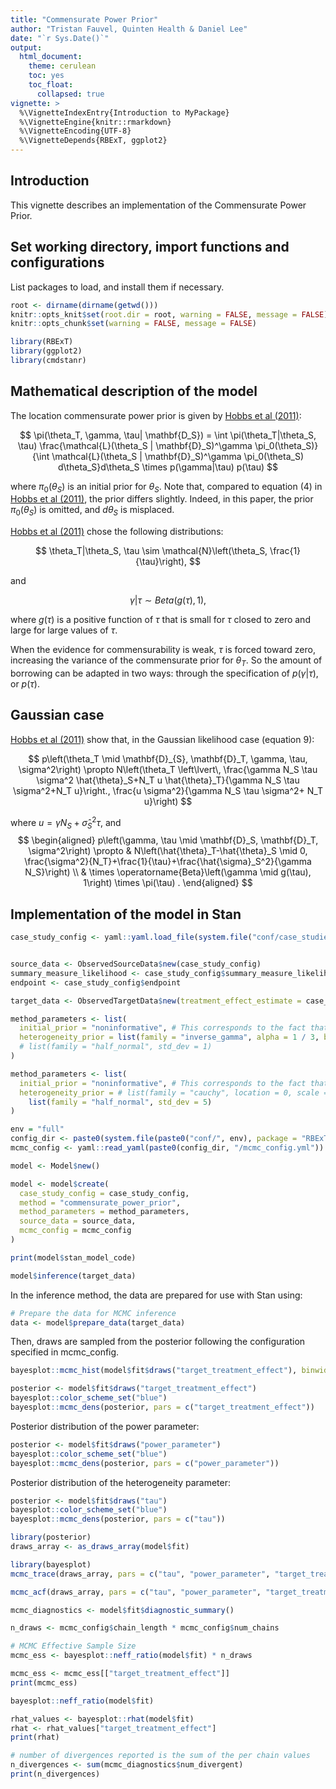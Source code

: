 ---
title: "Commensurate Power Prior"
author: "Tristan Fauvel, Quinten Health & Daniel Lee"
date: "`r Sys.Date()`"
output: 
  html_document:
    theme: cerulean
    toc: yes
    toc_float:
      collapsed: true
vignette: >
  %\VignetteIndexEntry{Introduction to MyPackage}
  %\VignetteEngine{knitr::rmarkdown}
  %\VignetteEncoding{UTF-8}
  %\VignetteDepends{RBExT, ggplot2}
---

## Introduction

This vignette describes an implementation of the Commensurate Power Prior.

## Set working directory, import functions and configurations

List packages to load, and install them if necessary.
```{r setup,warning=TRUE, include=FALSE}
root <- dirname(dirname(getwd()))
knitr::opts_knit$set(root.dir = root, warning = FALSE, message = FALSE)
knitr::opts_chunk$set(warning = FALSE, message = FALSE)

library(RBExT)
library(ggplot2)
library(cmdstanr)
```

 

## Mathematical description of the model
The location commensurate power prior is given by [Hobbs et al (2011)](https://onlinelibrary.wiley.com/doi/10.1111/j.1541-0420.2011.01564.x):

$$ \pi(\theta_T, \gamma, \tau| \mathbf{D_S}) 
 = \int \pi(\theta_T|\theta_S, \tau) \frac{\mathcal{L}(\theta_S | \mathbf{D}_S)^\gamma \pi_0(\theta_S)}{\int \mathcal{L}(\theta_S | \mathbf{D}_S)^\gamma \pi_0(\theta_S) d\theta_S}d\theta_S \times p(\gamma|\tau) p(\tau) 
$$


where $\pi_0(\theta_S)$ is an initial prior for $\theta_S$. Note that, compared to equation (4) in [Hobbs et al (2011)](https://onlinelibrary.wiley.com/doi/10.1111/j.1541-0420.2011.01564.x), the prior differs slightly. Indeed, in this paper, the prior $\pi_0(\theta_S)$ is omitted, and $d\theta_S$
is misplaced.

[Hobbs et al (2011)](https://onlinelibrary.wiley.com/doi/10.1111/j.1541-0420.2011.01564.x) chose the following distributions:

$$
\theta_T|\theta_S, \tau \sim \mathcal{N}\left(\theta_S, \frac{1}{\tau}\right),
$$

and

$$
\gamma | \tau \sim Beta(g(\tau),1), 
$$

where $g(\tau)$ is a positive function of $\tau$ that is small for $\tau$ closed to zero and large for large values of $\tau$.

When the evidence for commensurability is weak, $\tau$ is forced toward zero, increasing the variance of the commensurate prior for $\theta_T$. So the amount of borrowing can be adapted in two ways: through the specification of $p(\gamma|\tau)$, or $p(\tau)$. 

## Gaussian case

[Hobbs et al (2011)](https://onlinelibrary.wiley.com/doi/10.1111/j.1541-0420.2011.01564.x) show that, in the Gaussian likelihood case (equation 9): 

 
$$ p\left(\theta_T \mid \mathbf{D}_{S}, \mathbf{D}_T, \gamma, \tau, \sigma^2\right) \propto N\left(\theta_T \left\lvert\, \frac{\gamma N_S \tau \sigma^2 \hat{\theta}_S+N_T u \hat{\theta}_T}{\gamma N_S \tau \sigma^2+N_T u}\right., \frac{u \sigma^2}{\gamma N_S \tau \sigma^2+ N_T u}\right) 
$$

where $u=\gamma N_S+\hat{\sigma}_S^2 \tau$, and
$$
\begin{aligned}
p\left(\gamma, \tau \mid \mathbf{D}_S, \mathbf{D}_T, \sigma^2\right) \propto & N\left(\hat{\theta}_T-\hat{\theta}_S \mid 0, \frac{\sigma^2}{N_T}+\frac{1}{\tau}+\frac{\hat{\sigma}_S^2}{\gamma N_S}\right) \\
& \times \operatorname{Beta}\left(\gamma \mid g(\tau), 1\right) \times \pi(\tau) .
\end{aligned}
$$
 

## Implementation of the model in Stan
 

```{r}
case_study_config <- yaml::yaml.load_file(system.file("conf/case_studies/belimumab.yml", package = "RBExT"))


source_data <- ObservedSourceData$new(case_study_config)
summary_measure_likelihood <- case_study_config$summary_measure_likelihood
endpoint <- case_study_config$endpoint

target_data <- ObservedTargetData$new(treatment_effect_estimate = case_study_config$target$treatment_effect, treatment_effect_standard_error = case_study_config$target$standard_error, target_sample_size_per_arm = as.integer(case_study_config$target$total / 2), summary_measure_likelihood = case_study_config$summary_measure_likelihood)
```

```{r}
method_parameters <- list(
  initial_prior = "noninformative", # This corresponds to the fact that the posterior for the adults data is derived from an uninformative prior (for consistency with other methods). May be removed in future releases.
  heterogeneity_prior = list(family = "inverse_gamma", alpha = 1 / 3, beta = 1) # list(family = "cauchy", location = 0, scale = 10)
  # list(family = "half_normal", std_dev = 1)
)

method_parameters <- list(
  initial_prior = "noninformative", # This corresponds to the fact that the posterior for the adults data is derived from an uninformative prior (for consistency with other methods). May be removed in future releases.
  heterogeneity_prior = # list(family = "cauchy", location = 0, scale = 1)
    list(family = "half_normal", std_dev = 5)
)

env = "full"
config_dir <- paste0(system.file(paste0("conf/", env), package = "RBExT"), "/")
mcmc_config <- yaml::read_yaml(paste0(config_dir, "/mcmc_config.yml"))

model <- Model$new()

model <- model$create(
  case_study_config = case_study_config,
  method = "commensurate_power_prior",
  method_parameters = method_parameters,
  source_data = source_data,
  mcmc_config = mcmc_config
)

print(model$stan_model_code)
```

```{r, results='hide'}
model$inference(target_data)
```
In the inference method, the data are prepared for use with Stan using: 
```{r} 
# Prepare the data for MCMC inference
data <- model$prepare_data(target_data)
```
Then, draws are sampled from the posterior following the configuration specified in mcmc_config.

```{r}
bayesplot::mcmc_hist(model$fit$draws("target_treatment_effect"), binwidth = 0.001)
```

```{r}
posterior <- model$fit$draws("target_treatment_effect")
bayesplot::color_scheme_set("blue")
bayesplot::mcmc_dens(posterior, pars = c("target_treatment_effect"))
```
Posterior distribution of the power parameter:
```{r}
posterior <- model$fit$draws("power_parameter")
bayesplot::color_scheme_set("blue")
bayesplot::mcmc_dens(posterior, pars = c("power_parameter"))
```

 Posterior distribution of the heterogeneity parameter:
```{r}
posterior <- model$fit$draws("tau")
bayesplot::color_scheme_set("blue")
bayesplot::mcmc_dens(posterior, pars = c("tau"))
```

```{r}
library(posterior)
draws_array <- as_draws_array(model$fit)
```

```{r}
library(bayesplot)
mcmc_trace(draws_array, pars = c("tau", "power_parameter", "target_treatment_effect"))
```

```{r}
mcmc_acf(draws_array, pars = c("tau", "power_parameter", "target_treatment_effect"))
```
```{r}
mcmc_diagnostics <- model$fit$diagnostic_summary()

n_draws <- mcmc_config$chain_length * mcmc_config$num_chains

# MCMC Effective Sample Size
mcmc_ess <- bayesplot::neff_ratio(model$fit) * n_draws

mcmc_ess <- mcmc_ess[["target_treatment_effect"]]
print(mcmc_ess)
```
```{r}
bayesplot::neff_ratio(model$fit)
```

```{r}
rhat_values <- bayesplot::rhat(model$fit)
rhat <- rhat_values["target_treatment_effect"]
print(rhat)
```

```{r}
# number of divergences reported is the sum of the per chain values
n_divergences <- sum(mcmc_diagnostics$num_divergent)
print(n_divergences)
```
